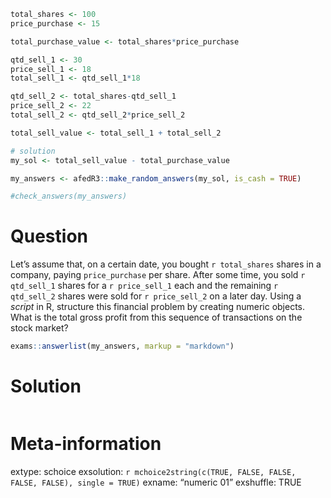```r
total_shares <- 100
price_purchase <- 15

total_purchase_value <- total_shares*price_purchase

qtd_sell_1 <- 30
price_sell_1 <- 18
total_sell_1 <- qtd_sell_1*18

qtd_sell_2 <- total_shares-qtd_sell_1
price_sell_2 <- 22
total_sell_2 <- qtd_sell_2*price_sell_2

total_sell_value <- total_sell_1 + total_sell_2

# solution
my_sol <- total_sell_value - total_purchase_value
```

```r
my_answers <- afedR3::make_random_answers(my_sol, is_cash = TRUE)

#check_answers(my_answers)
```

Question
========

Let's assume that, on a certain date, you bought `r total_shares` shares in a company, paying `price_purchase` per share. After some time, you sold `r qtd_sell_1` shares for a `r price_sell_1` each and the remaining `r qtd_sell_2` shares were sold for `r price_sell_2` on a later day. Using a _script_ in R, structure this financial problem by creating numeric objects. What is the total gross profit from this sequence of transactions on the stock market?


```r
exams::answerlist(my_answers, markup = "markdown")
```

Solution
================

```r
```

Meta-information
================
extype: schoice
exsolution: `r mchoice2string(c(TRUE, FALSE, FALSE, FALSE, FALSE), single = TRUE)`
exname: "numeric 01"
exshuffle: TRUE

